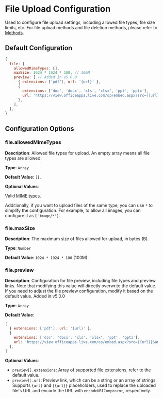 
# File Upload Configuration

Used to configure file upload settings, including allowed file types, file size limits, etc. For file upload methods and file deletion methods, please refer to [Methods](./methods).

## Default Configuration

```js
{
  file: {
    allowedMimeTypes: [],
    maxSize: 1024 * 1024 * 100, // 100M
    preview: [ // Added in v5.0.0
      { extensions: ['pdf'], url: '{url}' },
      {
        extensions: ['doc', 'docx', 'xls', 'xlsx', 'ppt', 'pptx'],
        url: 'https://view.officeapps.live.com/op/embed.aspx?src={{url}}&amp;wdStartOn=1&amp;wdPrint=0&amp;wdEmbedCode=0',
      },
    ],
  },
}
```

## Configuration Options

### file.allowedMimeTypes

**Description**: Allowed file types for upload. An empty array means all file types are allowed.

**Type**: `Array`

**Default Value**: `[]`.

**Optional Values**:

Valid [MIME types](https://developer.mozilla.org/en-US/docs/Web/HTTP/Basics_of_HTTP/MIME_types).

Additionally, if you want to upload files of the same type, you can use `*` to simplify the configuration. For example, to allow all images, you can configure it as `['image/*']`.

### file.maxSize

**Description**: The maximum size of files allowed for upload, in bytes (B).

**Type**: `Number`

**Default Value**: `1024 * 1024 * 100` (100M)

### file.preview 

**Description**: Configuration for file preview, including file types and preview links. Note that modifying this value will directly overwrite the default value. If you need to adjust the file preview configuration, modify it based on the default value. <Badge theme="success">Added in v5.0.0</Badge>

**Type**: `Array`

**Default Value**: 
```js
[
  { extensions: ['pdf'], url: '{url}' },
  {
    extensions: ['doc', 'docx', 'xls', 'xlsx', 'ppt', 'pptx'],
    url: 'https://view.officeapps.live.com/op/embed.aspx?src={{url}}&amp;wdStartOn=1&amp;wdPrint=0&amp;wdEmbedCode=0',
  },
]
```

**Optional Values**:

- `preview[].extensions`: Array of supported file extensions, refer to the default value.
- `preview[].url`: Preview link, which can be a string or an array of strings. Supports `{url}` and `{{url}}` placeholders, used to replace the uploaded file's URL and encode the URL with `encodeURIComponent`, respectively.
